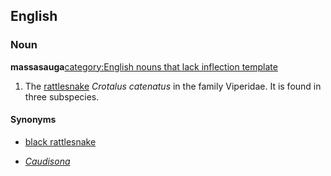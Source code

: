 ==English==
{{wikipedia}}
===Noun===
'''massasauga'''[[category:English nouns that lack inflection template]]

#{{zoology}} The [[rattlesnake]] ''Crotalus catenatus'' in the family Viperidae.  It is found in three subspecies.
====Synonyms====
*{{qualifier|dated}} [[black rattlesnake]]
*{{qualifier|taxonomic genus}} ''[[Caudisona]]''